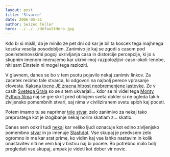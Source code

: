 ```yaml
---
layout: post
title: 'Stvarce'
date: 2006-05-31
author: Swizec Teller
hero: ../../../defaultHero.jpg
---
```

Kdo bi si mislil, da je minilo ze pet dni od kar je bil ta koscek tega majhnega koscka vesolja posodobljen. Zanimivo je kaj se zgodi s casom pod poeinsteinovskimi pogoji ukrivljanja casa in distorcije percepcije, ki jo s skupnim imenom imenujemo kar ukrivi-moj-razpolozljivi-caso-okoli-lenobe, niti sam Einstein ni mogel tega razloziti.  
  
V glavnem, danes se bo v tem psotu pojavilo nekaj zanimiv linkov. Za zacetek recimo tale stvarca, ki odgovori na najbolj perece vprasanje clovesta. [Kaksna tocno JE zracna hitrost neobremenjene lastovke](http://www.style.org/unladenswallow/). Ze v casih [Svetega Grala](http://en.wikiquote.org/wiki/Holy_Grail) so se s tem ukvarjali... kdor se ni videl tega [Monty Python filma](http://en.wikiquote.org/wiki/Holy_Grail) naj se gre skrit pred oblicjem sveta dokler si ne ogleda takih zivljensko pomembnih stvari, saj nima v civiliziranem svetu sploh kaj poceti.  
  
Potem imamo tu se naprimer [tole](http://www.blockfrenzy.com/) [stvar](http://www.blockfrenzy.com/), zelo zanimivo za nekaj tako preprostega kot je izogibanje nekaj norim skatlam z... skatlo.  
  
Danes sem odkril tudi [nekaj](http://slashdot.org/) kar veliko ljudi oznacuje kot edino zivljenjsko pomembno [stvar](http://slashdot.org/) in jo imenuje [Slashdot](http://slashdot.org/). Vse skupaj je predvsem zelo ogromno in me kar srat prime, ko vidim kaj vse lahko nastavim in kolik onastavitev niti ne vem kaj v bistvu naj bi pocele. Bo potrebno malo bolj pregledati vse skupaj, ampak je videti kot dober vir novic.